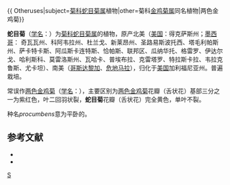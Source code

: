 {{ Otheruses|subject=[[菊科|菊科]][[蛇目菊属|蛇目菊属]]植物|other=菊科[[金鸡菊属|金鸡菊属]]同名植物|两色金鸡菊}}
{{Speciesbox
| image = Sanvitalia_procumbens_-_plants_(aka).jpg
| genus = Sanvitalia
| species = procumbens
| authority = Lam.
}}

'''蛇目菊'''（[[学名|学名]]：{{lang|la|''Sanvitalia procumbens''}}）为[[菊科|菊科]][[蛇目菊属|蛇目菊属]]的植物，原产北美（[[美国|美国]]：得克萨斯州；[[墨西哥|墨西哥]]： 奇瓦瓦州、科阿韦拉州、杜兰戈、新莱昂州、圣路易斯波托西、塔毛利帕斯州、萨卡特卡斯、阿瓜斯卡连特斯、恰帕斯、联邦区、瓜纳华托、格雷罗、伊达尔戈、哈利斯科、莫雷洛斯州、瓦哈卡、普埃布拉、克雷塔罗、特拉斯卡拉、韦拉克鲁斯、尤卡坦）、南美（[[哥斯达黎加|哥斯达黎加]]、[[危地马拉|危地马拉]]），归化于[[美国|美国]]加利福尼亚州。普遍栽培。

常误作[[两色金鸡菊|两色金鸡菊]]（[[学名|学名]]：{{lang|la|''Coreopsis tinctoria''}}），主要区别为[[两色金鸡菊|两色金鸡菊]]花瓣（舌状花）基部三分之一为紫红色，叶二回羽状裂，'''蛇目菊'''花瓣（舌状花）完全黄色，单叶不裂。

种名''procumbens''意为平卧的。

== 参考文献 ==
<div class="references-small">
* {{cite web| url =http://www.bioinfo.cn/db05/KmzwSpecies.php?action=view&id=3170| title =蛇目菊| work =《中国高等植物数据库全库》| publisher =中国科学院微生物研究所| author =昆明植物研究所| accessdate =2009-02-23| deadurl =yes| archiveurl =https://web.archive.org/web/20160305052701/http://www.bioinfo.cn/db05/KmzwSpecies.php?action=view&id=3170| archivedate =2016-03-05| df =}}
* {{cite web | url = http://www.ars-grin.gov/cgi-bin/npgs/html/taxon.pl?33080 | title = Sanvitalia procumbens | work = USDA-GRIN | publisher = USDA | author = GRIN | accessdate = 2011-11-25 | deadurl = yes | archiveurl = https://web.archive.org/web/20110605194632/http://www.ars-grin.gov/cgi-bin/npgs/html/taxon.pl?33080 | archivedate = 2011-06-05 }}
</div>
{{Taxonbar|from=Q1426361}}

[[Category:蛇目菊属|S]]
